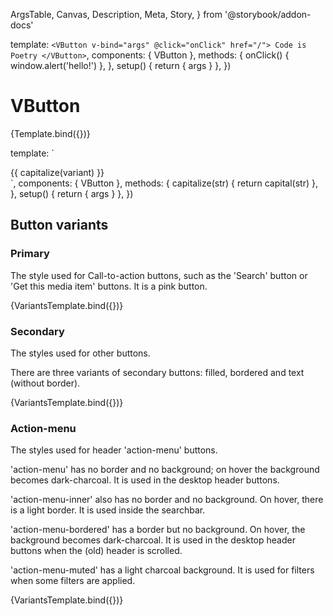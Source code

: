   ArgsTable,
  Canvas,
  Description,
  Meta,
  Story,
} from '@storybook/addon-docs'

<Meta title="Components/VButton" components={VButton} />

  template: `
    <VButton v-bind="args" @click="onClick" href="/">
      Code is Poetry
    </VButton>
  `,
  components: { VButton },
  methods: {
    onClick() {
      window.alert('hello!')
    },
  },
  setup() {
    return { args }
  },
})

# VButton

<Description of={VButton} />

<ArgsTable of={VButton} />

<Canvas>
  <Story
    name="VButton"
    parameters={{
      viewport: { defaultViewport: 'sm' },
    }}
    argTypes={{
      as: {
        options: buttonForms,
        control: { type: 'radio' },
      },
      variant: {
        options: buttonVariants,
        control: { type: 'select' },
      },
      pressed: { control: 'boolean' },
      size: {
        options: buttonSizes,
        control: { type: 'radio' },
      },
      disabled: { control: 'boolean' },
      focusableWhenDisabled: { control: 'boolean' },
      type: { control: 'text' },
    }}
  >
    {Template.bind({})}
  </Story>
</Canvas>

  template: `
<div class="flex gap-4 flex-wrap">
<VButton v-for="variant in args.variants"
    :variant="variant"
    :key="variant"
    class="caption-bold"
    v-bind="args">
    {{ capitalize(variant) }}
    </VButton>
  </div>`,
  components: { VButton },
  methods: {
    capitalize(str) {
      return capital(str)
    },
  },
  setup() {
    return { args }
  },
})

## Button variants

### Primary

The style used for Call-to-action buttons, such as the 'Search' button or 'Get this media item' buttons.
It is a pink button.

<Canvas>
  <Story
    name="primary"
    args={{ variants: ['primary'] }}
    argTypes={{
      pressed: { control: 'boolean' },
      size: {
        options: buttonSizes,
        control: { type: 'radio' },
      },
      disabled: { control: 'boolean' },
    }}
  >
    {VariantsTemplate.bind({})}
  </Story>
</Canvas>

### Secondary

The styles used for other buttons.

There are three variants of secondary buttons: filled, bordered and text (without border).

<Canvas>
  <Story
    name="secondary"
    args={{ variants: ['secondary-bordered', 'secondary-filled', 'secondary'] }}
    argTypes={{
      pressed: { control: 'boolean' },
      size: {
        options: buttonSizes,
        control: { type: 'radio' },
      },
      disabled: { control: 'boolean' },
    }}
  >
    {VariantsTemplate.bind({})}
  </Story>
</Canvas>

### Action-menu

The styles used for header 'action-menu' buttons.

'action-menu' has no border and no background; on hover the background becomes dark-charcoal. It is used in the desktop header buttons.

'action-menu-inner' also has no border and no background. On hover, there is a light border. It is used inside the searchbar.

'action-menu-bordered' has a border but no background. On hover, the background becomes dark-charcoal. It is used in the desktop header buttons when the (old) header is scrolled.

'action-menu-muted' has a light charcoal background. It is used for filters when some filters are applied.

<Canvas>
  <Story
    name="action-menu"
    args={{
      variants: [
        'action-menu',
        'action-menu-inner',
        'action-menu-bordered',
        'action-menu-muted',
      ],
    }}
    argTypes={{
      pressed: { control: 'boolean' },
      size: {
        options: buttonSizes,
        control: { type: 'radio' },
      },
      disabled: { control: 'boolean' },
    }}
  >
    {VariantsTemplate.bind({})}
  </Story>
</Canvas>
